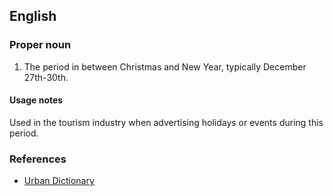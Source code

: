 ==English==

===Proper noun===
{{en-proper noun}}

# {{UK|slang}} The period in between Christmas and New Year, typically December 27th-30th.

====Usage notes====
Used in the tourism industry when advertising holidays or events during this period.

<!--
===Quotations====
* [http://www.halifaxcourier.co.uk/festive-breaks/Twixmas-Special-at-Disneyland-Resort.3151906.jp Halifax Courier]
*: insert quote here
* [http://www.cairngorm-travel.co.uk/twixmas.htm</ref><ref>http://www.centrestar.co.uk/07twixmas.html Cairngorm Travel]
*: insert quote here
-->

===References===
* [http://www.urbandictionary.com/define.php?term=twixmas Urban Dictionary]